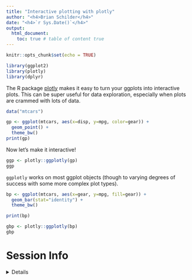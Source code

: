 ```yaml
---
title: "Interactive plotting with plotly"
author: "<h4>Brian Schilder</h4>"
date: "<h4>`r Sys.Date()`</h4>" 
output: 
  html_document:
    toc: true # table of content true  
---
```


```r
knitr::opts_chunk$set(echo = TRUE)
```

```r
library(ggplot2)
library(plotly)
library(dplyr)
```



The R package [plotly](https://plotly.com/r/) makes it easy to turn your ggplots into interactive plots. 
This can be super useful for data exploration, especially when plots are crammed with lots of data.


```r
data("mtcars")

gp <- ggplot(mtcars, aes(x=disp, y=mpg, color=gear)) +
  geom_point() +
  theme_bw()
print(gp) 
```

Now let's make it interactive!

```r
ggp <- plotly::ggplotly(gp)
ggp
```


`ggplotly` works on most ggplot objects (though to varying degrees of success with some more complex plot types). 

```r
bp <- ggplot(mtcars, aes(x=gear, y=mpg, fill=gear)) +
  geom_bar(stat="identity") +
  theme_bw()

print(bp) 

gbp <- plotly::ggplotly(bp)
gbp
```



# Session Info

<details>

```r
utils::sessionInfo()
```

</details>

